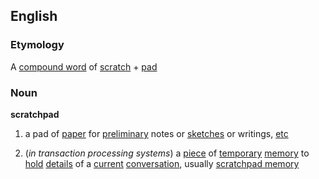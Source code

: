 ==English==
===Etymology===
A [[compound word]] of [[scratch]] + [[pad]]

===Noun===
'''scratchpad''' {{wikipedia}}
#a pad of [[paper]] for [[preliminary]] notes or [[sketch]]es or writings, [[etc]]
#{{computing}} (''in transaction processing systems'') a [[piece]] of [[temporary]] [[memory]] to [[hold]] [[detail]]s of a [[current]] [[conversation]], usually [[scratchpad memory]]